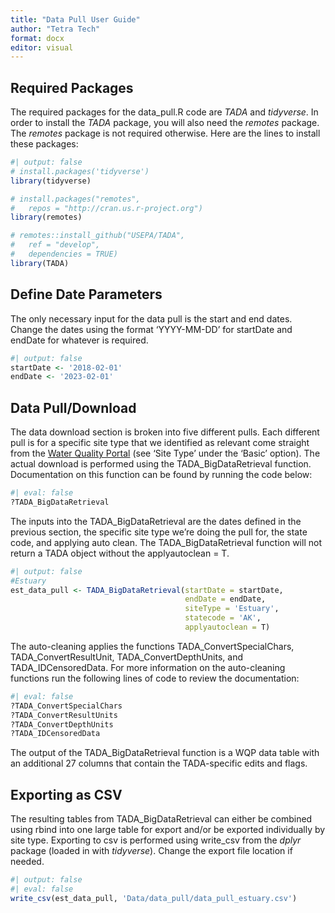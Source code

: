 ```yaml
---
title: "Data Pull User Guide"
author: "Tetra Tech"
format: docx
editor: visual
---
```


## Required Packages

The required packages for the data_pull.R code are *TADA* and *tidyverse*. In order to install the *TADA* package, you will also need the *remotes* package. The *remotes* package is not required otherwise. Here are the lines to install these packages:

```r
#| output: false
# install.packages('tidyverse')
library(tidyverse)

# install.packages("remotes",
#   repos = "http://cran.us.r-project.org")
library(remotes)

# remotes::install_github("USEPA/TADA",
#   ref = "develop",
#   dependencies = TRUE)
library(TADA)
```

## Define Date Parameters

The only necessary input for the data pull is the start and end dates. Change the dates using the format 'YYYY-MM-DD' for startDate and endDate for whatever is required.

```r
#| output: false
startDate <- '2018-02-01'
endDate <- '2023-02-01'
```

## Data Pull/Download

The data download section is broken into five different pulls. Each different pull is for a specific site type that we identified as relevant come straight from the [Water Quality Portal](https://www.waterqualitydata.us/) (see 'Site Type' under the 'Basic' option). The actual download is performed using the TADA_BigDataRetrieval function. Documentation on this function can be found by running the code below:

```r
#| eval: false
?TADA_BigDataRetrieval
```

The inputs into the TADA_BigDataRetrieval are the dates defined in the previous section, the specific site type we're doing the pull for, the state code, and applying auto clean. The TADA_BigDataRetrieval function will not return a TADA object without the applyautoclean = T.

```r
#| output: false
#Estuary
est_data_pull <- TADA_BigDataRetrieval(startDate = startDate,
                                       endDate = endDate,
                                       siteType = 'Estuary',
                                       statecode = 'AK',
                                       applyautoclean = T)
```

The auto-cleaning applies the functions TADA_ConvertSpecialChars, TADA_ConvertResultUnit, TADA_ConvertDepthUnits, and TADA_IDCensoredData. For more information on the auto-cleaning functions run the following lines of code to review the documentation:

```r
#| eval: false
?TADA_ConvertSpecialChars
?TADA_ConvertResultUnits
?TADA_ConvertDepthUnits
?TADA_IDCensoredData
```

The output of the TADA_BigDataRetrieval function is a WQP data table with an additional 27 columns that contain the TADA-specific edits and flags.

## Exporting as CSV

The resulting tables from TADA_BigDataRetrieval can either be combined using rbind into one large table for export and/or be exported individually by site type. Exporting to csv is performed using write_csv from the *dplyr* package (loaded in with *tidyverse*). Change the export file location if needed.

```r
#| output: false
#| eval: false
write_csv(est_data_pull, 'Data/data_pull/data_pull_estuary.csv')

```
